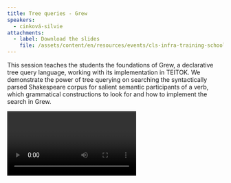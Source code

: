 ```yaml
---
title: Tree queries - Grew
speakers:
  - cinková-silvie
attachments:
  - label: Download the slides
    file: /assets/content/en/resources/events/cls-infra-training-school-on-data-and-annotation/sessions/9/10_Silvie-Tree-Query-Languages-Exercise-in-Grew.pptx
---
```

This session teaches the students the foundations of Grew, a declarative tree query language, working with its implementation in TEITOK. We demonstrate the power of tree querying on searching the syntactically parsed Shakespeare corpus for salient semantic participants of a verb, which grammatical constructions to look for and how to implement the search in Grew.

<Video provider="youtube" id="ifLJblTlTvY">
  Session 10 - Tree queries - Grew
</Video>
